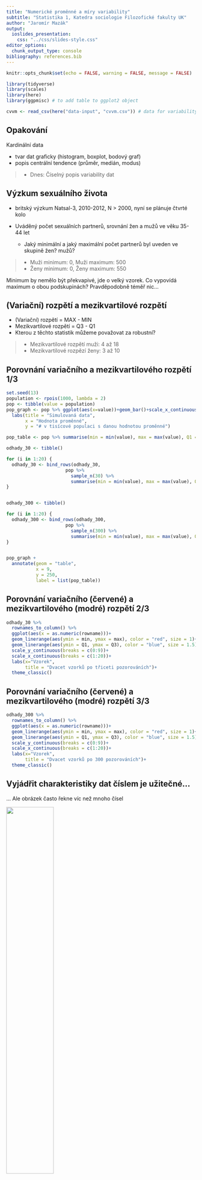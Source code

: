 ```yaml
---
title: "Numerické proměnné a míry variability"
subtitle: "Statistika 1, Katedra sociologie Filozofické fakulty UK" 
author: "Jaromír Mazák"
output:
  ioslides_presentation:
    css: "../css/slides-style.css"
editor_options: 
  chunk_output_type: console
bibliography: references.bib
---
```


```r
knitr::opts_chunk$set(echo = FALSE, warning = FALSE, message = FALSE)
```

```r
library(tidyverse)
library(scales)
library(here)
library(ggpmisc) # to add table to ggplot2 object

cvvm <- read_csv(here("data-input", "cvvm.csv")) # data for variability

```

```{=html}
<style>
.forceBreak { -webkit-column-break-after: always; break-after: column; }
</style>
```

## Opakování

Kardinální data

-   tvar dat graficky (histogram, boxplot, bodový graf)
-   popis centrální tendence (průměr, medián, modus)

>-   Dnes: Číselný popis variability dat

## Výzkum sexuálního života

-   britský výzkum Natsal-3, 2010-2012, N \> 2000, nyní se plánuje čtvrté kolo

-   Uváděný počet sexuálních partnerů, srovnání žen a mužů ve věku 35-44 let

    -   Jaký minimální a jaký maximální počet partnerů byl uveden ve skupině žen? mužů?

>-   Muži minimum: 0, Muži maximum: 500
>-   Ženy minimum: 0, Ženy maximum: 550

::: {.notes}
Minimum by nemělo být překvapivé, jde o velký vzorek. Co vypovídá maximum o obou podskupinách? Pravděpodobně téměř nic...
:::

## (Variační) rozpětí a mezikvartilové rozpětí

-   (Variační) rozpětí = MAX - MIN
-   Mezikvartilové rozpětí = Q3 - Q1
-   Kterou z těchto statistik můžeme považovat za robustní?

>-   Mezikvartilové rozpětí muži: 4 až 18
>-   Mezikvartilové rozpězí ženy: 3 až 10

## Porovnání variačního a mezikvartilového rozpětí 1/3

```r
set.seed(13)
population <- rpois(1000, lambda = 2)
pop <- tibble(value = population)
pop_graph <- pop %>% ggplot(aes(x=value))+geom_bar()+scale_x_continuous(breaks = c(0:9))+
  labs(title = "Simulovaná data",
       x = "Hodnota proměnné",
       y = "# v tisícové populaci s danou hodnotou proměnné")

pop_table <- pop %>% summarise(min = min(value), max = max(value), Q1 = quantile(value, 0.25), Q3 = quantile(value, 0.75))

odhady_30 <- tibble()

for (i in 1:20) {
  odhady_30 <- bind_rows(odhady_30,
                      pop %>% 
                        sample_n(30) %>% 
                        summarise(min = min(value), max = max(value), Q1 = quantile(value, 0.25), Q3 = quantile(value, 0.75)))
}


odhady_300 <- tibble()

for (i in 1:20) {
  odhady_300 <- bind_rows(odhady_300,
                      pop %>% 
                        sample_n(300) %>% 
                        summarise(min = min(value), max = max(value), Q1 = quantile(value, 0.25), Q3 = quantile(value, 0.75)))
}


pop_graph +                                             
  annotate(geom = "table",
           x = 9,
           y = 250,
           label = list(pop_table))


```

## Porovnání variačního (červené) a mezikvartilového (modré) rozpětí 2/3

```r

odhady_30 %>% 
  rownames_to_column() %>% 
  ggplot(aes(x = as.numeric(rowname)))+
  geom_linerange(aes(ymin = min, ymax = max), color = "red", size = 1)+
  geom_linerange(aes(ymin = Q1, ymax = Q3), color = "blue", size = 1.5)+
  scale_y_continuous(breaks = c(0:9))+
  scale_x_continuous(breaks = c(1:20))+
  labs(x="Vzorek",
       title = "Dvacet vzorků po třiceti pozorováních")+
  theme_classic()

```

## Porovnání variačního (červené) a mezikvartilového (modré) rozpětí 3/3

```r

odhady_300 %>% 
  rownames_to_column() %>% 
  ggplot(aes(x = as.numeric(rowname)))+
  geom_linerange(aes(ymin = min, ymax = max), color = "red", size = 1)+
  geom_linerange(aes(ymin = Q1, ymax = Q3), color = "blue", size = 1.5)+
  scale_y_continuous(breaks = c(0:9))+
  scale_x_continuous(breaks = c(1:20))+
  labs(x="Vzorek",
       title = "Dvacet vzorků po 300 pozorováních")+
  theme_classic()

```

## Vyjádřit charakteristiky dat číslem je užitečné...

... Ale obrázek často řekne víc než mnoho čísel

<div class="centered">
![](figures/04_sexual_partners_bar.png){width="50%"}
</div>

<font size="2">Převzato z @spiegelhalter2019</font>

# Rozptyl a směrodatná odchylka

## Rozptyl (variance)

-   Také disperze, variance, střední kvadratická odchylka.
-   Zkusme odvodit, co je roptyl, z označení "střední kvadratická odchylka"


::: {.notes}
Proč střední kvadratická odchylka? Odchylka od čeho? Od průměru, tedy centrální tendence dané proměnné. Střední znamená průměrná. Proč kvadratická? Protože průměrná odchylka je vždy 0. Proč tedy nepoužijeme absolutní hodnotu odchylky? To by asi také šlo, ale používat čtverec odchylky je konvence, nicméně není arbitrární: statistika je z velké části postavena právě na myšlence variance a kovariance (ta měří vztah mezi více proměnnými). 
:::

## Rozptyl formálně

Proměnná $x$ má $n$ pozorování. Potom rozptyl proměnné je definován:

$$
var(X) = \frac{\sum (x_i - \mu_x)^2}{n}
$$

kde $x_i$ je i-té pozorování, řecké písmeno $\mu$ se čte mí (anglicky mjů) a značí průměr proměnné x.

## Výběrový rozptyl (rozptyl vzorku dat)

$$
s^2_X = \frac{\sum (x_i - \bar{x})^2}{n-1}
$$

Rozptyl se počítá (maličko) odlišně, pokud naše data považujeme za vzorek populace (nikoliv za celou poplaci). Ve vzorci výše nyní dělíme jmenovatelem (n-1), namísto pouze n. Výběrový rozptyl je zvykem značit $s^2$. 

Je výběrový rozptyl větší nebo menší číslo než rozptyl?


::: {.notes}
Odpověď: větší. Dělíme-li menším číslem, je výsledek větsí. Důvod, proč to děláme? Při výpočtu rozptylu používáme průměr. Ovšem pokud jde o vzorek, průměr zpravidla odhadujeme přímo ze vzorku. Tento průměr je blíže jednotlivým hodnotám vzorku, než je pravděpodobně populační průměr. Náš odhad rozptylu tak výběrovým rozptylem podhodnocujeme. Jmenovatel (n-1) má toto podhodnocení kompenzovat. V tomto kurzu není potřeba se tím moc trápit, ale je dobré vědět, že něco takového existuje.
:::

## Proč ve vzorci výše odečítáme právě 1? (nadstavba)

- Souvisí se stupni volnosti (degree of freedom) a s konceptem vzorku vs. populace
- Stupeň volnosti = počet nezávislých informací, které vstupují do výpočtu statistického odhadu.

Populace: populační průměr je daný, předchází jednotlivým pozorováním. Pokud máme například vzorek o 3 pozorováních, nemusí v průměru dávat populační průměr, tj. máme tři stupně volnosti. 

Vzorek: výběrový průměr vychází ze vzorku, vzorek předchází výběrovému průměru. V případě tří pozorování tedy máme jen dva stupně volnosti, tj. n-1.

::: {.notes}
Pokud je populační průměr například 100 a první dvě ze tří pozorování jsou 95 a 105, může mít třetí pozorování libovolnou hodnotu v teoretickém rozsahu dané proměnné, může být klidně 50. Každé ze tří pozorování je tedy nezávislé. Pokud mám výběrový průměr 100 a první ze tří pozorování jsou 95 a 105, je třetí pozorování už také jasně dané: musí být 100, aby průměr tří čísel byl 100. Mám tedy jen dva nezávislé údaje, třetí už je daný výběrovým průměrem. 
:::


## Třetí možný zápis rozptylu

E ... expectation, tj. očekávaná hodnota, v tuto chvíli stačí vnímat jako synonymum pro průměr.

$$var(X) = E[(X - E[X])^2]$$

## Musím umět rozlišit různé typy a zápisy rozptylu?


$$
var(X) = \frac{\sum (x_i - \mu_x)^2}{n}
$$

$$
s^2 = \frac{\sum (x_i - \bar{x})^2}{n-1}
$$


$$var(X) = E[(X - E[X])^2]$$

>- Odpověď: Ne. Je potřeba umět rozpoznat, že každý z těchto zápisů vyjadřuje rozptyl, když ho vidíte. Je potřeba umět ho odlišit pro zápis například průměru, směrodatné odchylky a dalších konceptů představených později. A je potřeba vlastními slovy dokázat vysvětlit, co to rozptyl je. 

## Rozptyl je v jiných jednotkách než původní proměnná

- Samotný číselný údaj o rozptylu zpravidla neříká nic užitečného pro naši lepší představu. 
- Proč ho tedy počítáme?

::: {.notes}
Proč počítáme rozptyl? Ukazuje variabilitu v datech za využití každého jednoho pozorování. (Na rozdíl od variačního a mezikvartilového rozpětí, které je určeno jen dvěma konkrétními hraničními hodnotami.) Hlavně je ale základem pro pokročilejší statistické modelování vztahů mezi proměnnými. V ručitém slova smyslu je rozptyl základním stavebním kamenem statistiky.  
:::

## Směrodatná odchylka

Odmocnina z rozptylu. Ve stejných jednotkách jako původní proměnná. Značíme řeckým sigma.

$$
\sigma_x = \sqrt{var{(X)}}
$$
Případně výběrová směrodatná odchylka: 

$$
s = \sqrt{s^2}
$$


## Je směrodatná odchylka robustní ukazatel variability?

-   Úvahou?

-  Na příkladu:

    -   Směrodatná odchylka z čísel 1, 2, 3, ... 100 (sto pozorování)
    -   Směrodatná odchylka z čísel 1, 2, 3, ... 100, 1000 (sto jedna pozorování)

>-   Směrodatná odchylka není příliš robustní, informativní je proto především jen pro symetrická data.

::: {.notes}
Nerobustní, lze demonstrovat na počítači, kód v R: sd(c(1:100)), sd(c(1:100,1000)).
:::

## Interpretujte následující tabulku, odpovězte otázky {.smaller}

![](figures/04_sexual_partners.png)

<font size="2">Převzato z @spiegelhalter2019</font>

- Je reportovaný počet sexuálních partnerů u ženy na 75. percentilu větší nebo menší než je mediánová hodnota pro muže?
- O kolik je variační rozpětí pro muže větší nebo menší než variační rozpětí pro ženy?
- Pozorujeme větší variabilitu reportovaného počtu sexuálních partnerů u mužů, nebo u žen?
- Jaký je rozptyl sledované proměnné pro ženy?


## Variační koeficient (VK)

Také "relativní směrodatná odchylka".

Spočítejte směrodatnou odchylku z následujících datových sad:

a) První sada: 1, 2, 3
b) Druhá sada: 101, 102, 103

## Směrodatná odchylka je stejná...

... ale v prvním data setu se první a druhé pozorování liší o 100 %, zatímco v druhém o necelé procento...

Jedno řešení je variační koeficient:

$$VK = \sigma / \mu $$

## Příklad na využití variačního koeficientu

- Ceny nafty v ČR (Kč za litr, průměrné hodnoty za poslední 4 týdny): 37, 38, 43, 49  
- Ceny nafty v USA (USD za galon, průměrné hodnoty za poslední 4 týdny): 3.5, 3.6, 4.1, 4.6

>- Ve které zemi jsou vyšší ceny nafty? (nejnovější hodnota)
>- Spočítejte směrodatnou odchylku a variační koeficient pro obě zemi?
>- Který ukazatel je vhodnější pro srovnání míry variabiilty v obou zemích?
>- Jak ještě jinak/lépe byste vyjádřili variabilitu cen v tomto konkrétním příkladu? 




# Případová studie: variabilita v čistých příjmech v jednotlivých vzdělanostních skupinách

## Tipněte si odpovědi na následující otázky

Na úvod rozdělíme respondenty reprezentativního výběrového šetření CVVM Naše společnost do čtyř skupin: ZŠ, SŠ bez maturity, SŠ s maturitou, VŠ (včetně VOŠ).

1) Která skupina je nejmenší? 
1) Která skupina má největší variační rozpětí?
1) Která skupina má nějvětší mezikvartilové rozpětí?
1) Je medián lidí se základním vzděláním vyšší nebo nižší než 1. kvartil vysokoškoláků?

## Bodový graf

```r
income_agg <- cvvm %>%
  select(IDE_10A, t_VZD) %>% 
  filter(!is.na(t_VZD)) %>% 
  mutate(IDE_10A = as.numeric(IDE_10A)) %>% 
  group_by(t_VZD) %>% 
  summarise(deviation = sd(IDE_10A, na.rm = TRUE),
            variance = var(IDE_10A, na.rm = TRUE),
            range = max(IDE_10A, na.rm =  TRUE) - min(IDE_10A, na.rm = TRUE),
            IQR = IQR(IDE_10A, na.rm = TRUE),
            mean = mean(IDE_10A, na.rm = TRUE),
            median = median(IDE_10A, na.rm = TRUE),
            vk = deviation / mean,
            count = n())

cvvm %>% select(IDE_10A, t_VZD) %>% 
  filter(!is.na(t_VZD)) %>% 
  mutate(IDE_10A = as.numeric(IDE_10A)) %>% 
  ggplot(aes(x = t_VZD, y = IDE_10A)) +
  geom_jitter(height = 0, width = 0.2, alpha = 0.4) +
  scale_x_discrete(labels = str_to_sentence) +
  scale_y_continuous(labels = number_format(scale = 0.001, suffix = " tis. Kč")) +
  labs(x = element_blank(),
       y = "Čistý měsiční příjem",
       caption = "Zdroj dat: Naše společnost, červen 2019")
```

## Bodový graf s vybranými statistikami

```r
cvvm %>% select(IDE_10A, t_VZD) %>% 
  filter(!is.na(t_VZD)) %>% 
  mutate(IDE_10A = as.numeric(IDE_10A)) %>% 
  ggplot(aes(x = t_VZD, y = IDE_10A)) +
  geom_jitter(height = 0, width = 0.2, alpha = 0.4) +
  geom_text(data = income_agg,
            mapping = aes(x = t_VZD, y = -2000,
                          label = paste0("Počet: ", count))) +
    geom_text(data = income_agg,
            mapping = aes(x = t_VZD, y = -5000,
                          label = paste0("Rozpětí: ", range))) +
    geom_text(data = income_agg,
            mapping = aes(x = t_VZD, y = -8000,
                          label = paste0("IQR: ", IQR))) +
    geom_text(data = income_agg,
            mapping = aes(x = t_VZD, y = -11000,
                          label = paste0("SD: ", round(deviation,0)))) +
  scale_x_discrete(labels = str_to_sentence) +
  scale_y_continuous(labels = number_format(scale = 0.001, suffix = " tis. Kč"), limits = c(-12000, 62000)) +
  labs(x = element_blank(),
       y = "Čistý měsiční příjem",
       caption = "Zdroj dat: Naše společnost, červen 2019")
```

## Bodový graf s boxplotem

```r

cvvm %>% select(IDE_10A, t_VZD) %>% 
  filter(!is.na(t_VZD)) %>% 
  mutate(IDE_10A = as.numeric(IDE_10A)) %>% 
  ggplot(aes(x = t_VZD, y = IDE_10A)) +
  geom_boxplot()+
  geom_jitter(height = 0, width = 0.2, alpha = 0.4) +
  scale_x_discrete(labels = str_to_sentence) +
  scale_y_continuous(labels = number_format(scale = 0.001, suffix = " tis. Kč")) +
  labs(x = element_blank(),
       y = "Čistý měsiční příjem",
       caption = "Zdroj dat: Naše společnost, červen 2019")
```


## Reference v prezentaci {.smaller}

Následuje seznam referencí, které v prezentaci neměly aktivní proklik na zdroj.
